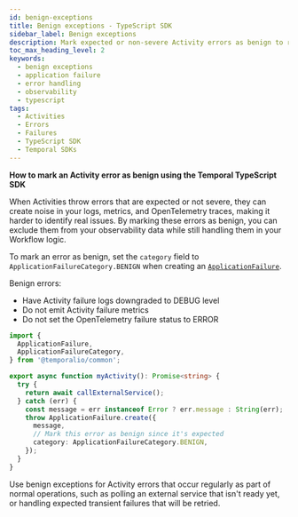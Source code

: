 ```yaml
---
id: benign-exceptions
title: Benign exceptions - TypeScript SDK
sidebar_label: Benign exceptions
description: Mark expected or non-severe Activity errors as benign to reduce noise in logs, metrics, and OpenTelemetry traces.
toc_max_heading_level: 2
keywords:
  - benign exceptions
  - application failure
  - error handling
  - observability
  - typescript
tags:
  - Activities
  - Errors
  - Failures
  - TypeScript SDK
  - Temporal SDKs
---
```


**How to mark an Activity error as benign using the Temporal TypeScript SDK**

When Activities throw errors that are expected or not severe, they can create noise in your logs, metrics, and OpenTelemetry traces, making it harder to identify real issues.
By marking these errors as benign, you can exclude them from your observability data while still handling them in your Workflow logic.

To mark an error as benign, set the `category` field to `ApplicationFailureCategory.BENIGN` when creating an [`ApplicationFailure`](https://typescript.temporal.io/api/classes/common.ApplicationFailure).

Benign errors:
- Have Activity failure logs downgraded to DEBUG level
- Do not emit Activity failure metrics
- Do not set the OpenTelemetry failure status to ERROR

```typescript
import {
  ApplicationFailure,
  ApplicationFailureCategory,
} from '@temporalio/common';

export async function myActivity(): Promise<string> {
  try {
    return await callExternalService();
  } catch (err) {
    const message = err instanceof Error ? err.message : String(err);
    throw ApplicationFailure.create({
      message,
      // Mark this error as benign since it's expected
      category: ApplicationFailureCategory.BENIGN,
    });
  }
}
```

Use benign exceptions for Activity errors that occur regularly as part of normal operations, such as polling an external service that isn't ready yet, or handling expected transient failures that will be retried.